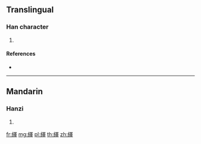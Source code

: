 {{character info/new}}
==Translingual==

===Han character===
{{Han char|rn=120|rad=糸|as=09|sn=15|four=27950|canj=VFBJJ}}

# {{defn|Han|sort=糸09}}

====References====
* {{Han ref|kx=0932.100|dkj=27695|dj=1371.050|hdz=53431.040|uh=7DF7|ud=32247|bh=E6E3|bd=59107}}

----

==Mandarin==

===Hanzi===
{{cmn-hanzi|pin=[[guō]] ([[guo1]]), [[wō]] ([[wo1]]), [[yùn]] ([[yun4]])|wg=kuo<sup>1</sup>, wo<sup>1</sup>, yün<sup>4</sup>}}

# {{defn|lang=cmn|sort=糸09}}

[[fr:緷]]
[[mg:緷]]
[[pl:緷]]
[[th:緷]]
[[zh:緷]]